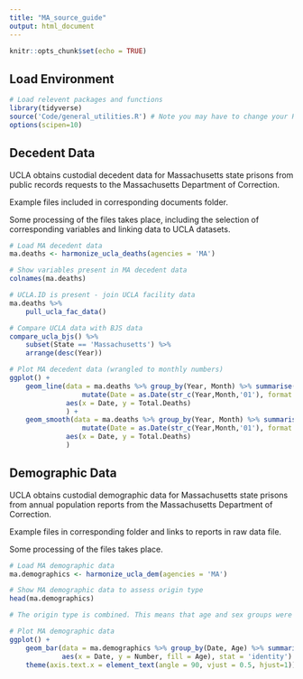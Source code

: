 ```yaml
---
title: "MA_source_guide"
output: html_document
---
```


```r
knitr::opts_chunk$set(echo = TRUE)
```

## Load Environment

```r
# Load relevent packages and functions
library(tidyverse)
source('Code/general_utilities.R') # Note you may have to change your Rmarkdown option for evaluate chunks to project instead of document
options(scipen=10)
```

## Decedent Data

UCLA obtains custodial decedent data for Massachusetts state prisons from public records requests to the Massachusetts Department of Correction.

Example files included in corresponding documents folder.

Some processing of the files takes place, including the selection of corresponding variables and linking data to UCLA datasets. 

```r
# Load MA decedent data
ma.deaths <- harmonize_ucla_deaths(agencies = 'MA')

# Show variables present in MA decedent data
colnames(ma.deaths)

# UCLA.ID is present - join UCLA facility data
ma.deaths %>%
    pull_ucla_fac_data()

# Compare UCLA data with BJS data
compare_ucla_bjs() %>%
    subset(State == 'Massachusetts') %>%
    arrange(desc(Year))

# Plot MA decedent data (wrangled to monthly numbers)
ggplot() +
    geom_line(data = ma.deaths %>% group_by(Year, Month) %>% summarise(Total.Deaths = n()) %>% 
                  mutate(Date = as.Date(str_c(Year,Month,'01'), format = '%Y%B%d')),
              aes(x = Date, y = Total.Deaths)
              ) +
    geom_smooth(data = ma.deaths %>% group_by(Year, Month) %>% summarise(Total.Deaths = n()) %>% 
                  mutate(Date = as.Date(str_c(Year,Month,'01'), format = '%Y%B%d')),
              aes(x = Date, y = Total.Deaths)
              )

```


## Demographic Data

UCLA obtains custodial demographic data for Massachusetts state prisons from annual population reports from the Massachusetts Department of Correction.

Example files in corresponding folder and links to reports in raw data file.

Some processing of the files takes place. 

```r
# Load MA demographic data
ma.demographics <- harmonize_ucla_dem(agencies = 'MA')

# Show MA demographic data to assess origin type
head(ma.demographics)

# The origin type is combined. This means that age and sex groups were aggregated and reported together.  

# Plot MA demographic data 
ggplot() +
    geom_bar(data = ma.demographics %>% group_by(Date, Age) %>% summarise(Number = sum(Number, na.rm = TRUE)),
             aes(x = Date, y = Number, fill = Age), stat = 'identity') +
    theme(axis.text.x = element_text(angle = 90, vjust = 0.5, hjust=1)) # To see dates on x axis



```
